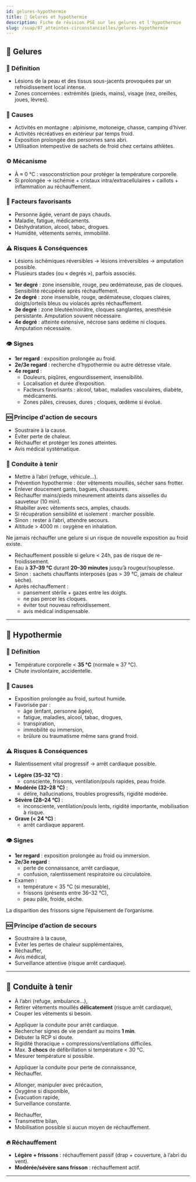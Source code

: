 ---
id: gelures-hypothermie
title: 🧊 Gelures et hypothermie
description: Fiche de révision PSE sur les gelures et l'hypothermie
slug: /suap/07_atteintes-circonstancielles/gelures-hypothermie
---


## 🧊 Gelures

### 🧠 Définition

- Lésions de la peau et des tissus sous-jacents provoquées par un refroidissement local intense.
- Zones concernées : extrémités (pieds, mains), visage (nez, oreilles, joues, lèvres).

### 📌 Causes

- Activités en montagne : alpinisme, motoneige, chasse, camping d’hiver.
- Activités récréatives en extérieur par temps froid.
- Exposition prolongée des personnes sans abri.
- Utilisation intempestive de sachets de froid chez certains athlètes.

### ⚙️ Mécanisme

- À ≈ 0 °C : vasoconstriction pour protéger la température corporelle.
- Si prolongée → ischémie + cristaux intra/extracellulaires + caillots + inflammation au réchauffement.

### 🧩 Facteurs favorisants

- Personne âgée, venant de pays chauds.
- Maladie, fatigue, médicaments.
- Déshydratation, alcool, tabac, drogues.
- Humidité, vêtements serrés, immobilité.

### ⚠️ Risques & Conséquences

- Lésions ischémiques réversibles → lésions irréversibles → amputation possible.
- Plusieurs stades (ou « degrés »), parfois associés.

<Tabs>
<TabItem value="degres" label="Degrés de gelures">

- **1er degré** : zone insensible, rouge, peu œdémateuse, pas de cloques. Sensibilité récupérée après réchauffement.
- **2e degré** : zone insensible, rouge, œdémateuse, cloques claires, doigts/orteils bleus ou violacés après réchauffement.
- **3e degré** : zone bleutée/noirâtre, cloques sanglantes, anesthésie persistante. Amputation souvent nécessaire.
- **4e degré** : atteinte extensive, nécrose sans œdème ni cloques. Amputation nécessaire.

</TabItem>
</Tabs>

### 👁️ Signes

- **1er regard** : exposition prolongée au froid.
- **2e/3e regard** : recherche d’hypothermie ou autre détresse vitale.
- **4e regard** :
  - Douleurs, piqûres, engourdissement, insensibilité.
  - Localisation et durée d’exposition.
  - Facteurs favorisants : alcool, tabac, maladies vasculaires, diabète, médicaments.
  - Zones pâles, cireuses, dures ; cloques, œdème si évolué.

### 🆘 Principe d'action de secours

- Soustraire à la cause.
- Éviter perte de chaleur.
- Réchauffer et protéger les zones atteintes.
- Avis médical systématique.

### 🛟 Conduite à tenir

- Mettre à l’abri (refuge, véhicule…).
- Prévention hypothermie : ôter vêtements mouillés, sécher sans frotter.
- Enlever doucement gants, bagues, chaussures.
- Réchauffer mains/pieds mineurement atteints dans aisselles du sauveteur (10 min).
- Rhabiller avec vêtements secs, amples, chauds.
- Si récupération sensibilité et isolement : marcher possible.
- Sinon : rester à l’abri, attendre secours.
- Altitude > 4000 m : oxygène en inhalation.

<Admonition type="warning">
Ne jamais réchauffer une gelure si un risque de nouvelle exposition au froid existe.
</Admonition>

<Tabs>
<TabItem value="rechauffement" label="Réchauffement en isolement">

- Réchauffement possible si gelure < 24h, pas de risque de re-froidissement.
- Eau à **37–39 °C** durant **20–30 minutes** jusqu’à rougeur/souplesse.
- Sinon : sachets chauffants interposés (pas > 39 °C, jamais de chaleur sèche).
- Après réchauffement :
  - pansement stérile + gazes entre les doigts.
  - ne pas percer les cloques.
  - éviter tout nouveau refroidissement.
  - avis médical indispensable.

</TabItem>
</Tabs>

---

## 🧊 Hypothermie

### 🧠 Définition

- Température corporelle < **35 °C** (normale ≈ 37 °C).
- Chute involontaire, accidentelle.

### 📌 Causes

- Exposition prolongée au froid, surtout humide.
- Favorisée par :
  - âge (enfant, personne âgée),
  - fatigue, maladies, alcool, tabac, drogues,
  - transpiration,
  - immobilité ou immersion,
  - brûlure ou traumatisme même sans grand froid.

### ⚠️ Risques & Conséquences

- Ralentissement vital progressif → arrêt cardiaque possible.

<Tabs>
<TabItem value="types" label="Types d'hypothermie">

- **Légère (35–32 °C)** :
  - consciente, frissons, ventilation/pouls rapides, peau froide.
- **Modérée (32–28 °C)** :
  - délire, hallucinations, troubles progressifs, rigidité modérée.
- **Sévère (28–24 °C)** :
  - inconsciente, ventilation/pouls lents, rigidité importante, mobilisation à risque.
- **Grave (< 24 °C)** :
  - arrêt cardiaque apparent.

</TabItem>
</Tabs>

### 👁️ Signes

- **1er regard** : exposition prolongée au froid ou immersion.
- **2e/3e regard** :
  - perte de connaissance, arrêt cardiaque,
  - confusion, ralentissement respiratoire ou circulatoire.
- Examen :
  - température < 35 °C (si mesurable),
  - frissons (présents entre 36–32 °C),
  - peau pâle, froide, sèche.

<Admonition type="note">
La disparition des frissons signe l’épuisement de l’organisme.
</Admonition>

### 🆘 Principe d’action de secours

- Soustraire à la cause,
- Éviter les pertes de chaleur supplémentaires,
- Réchauffer,
- Avis médical,
- Surveillance attentive (risque arrêt cardiaque).

---

## 🛟 Conduite à tenir

- À l’abri (refuge, ambulance…),
- Retirer vêtements mouillés **délicatement** (risque arrêt cardiaque),
- Couper les vêtements si besoin.

<Tabs>
<TabItem value="arret" label="Victime en arrêt cardiaque">

- Appliquer la conduite pour arrêt cardiaque.
- Rechercher signes de vie pendant au moins **1 min**.
- Débuter la RCP si doute.
- Rigidité thoracique = compressions/ventilations difficiles.
- Max. **3 chocs** de défibrillation si température < 30 °C.
- Mesurer température si possible.

</TabItem>
<TabItem value="inconsciente" label="Victime inconsciente et respiration lente">

- Appliquer la conduite pour perte de connaissance,
- Réchauffer.

</TabItem>
<TabItem value="moderée" label="Hypothermie modérée ou sévère">

- Allonger, manipuler avec précaution,
- Oxygène si disponible,
- Évacuation rapide,
- Surveillance constante.

</TabItem>
<TabItem value="legere" label="Hypothermie légère">

- Réchauffer,
- Transmettre bilan,
- Mobilisation possible si aucun moyen de réchauffement.

</TabItem>
</Tabs>

### 🔥 Réchauffement

- **Légère + frissons** : réchauffement passif (drap + couverture, à l’abri du vent).
- **Modérée/sévère sans frisson** : réchauffement actif.

---
